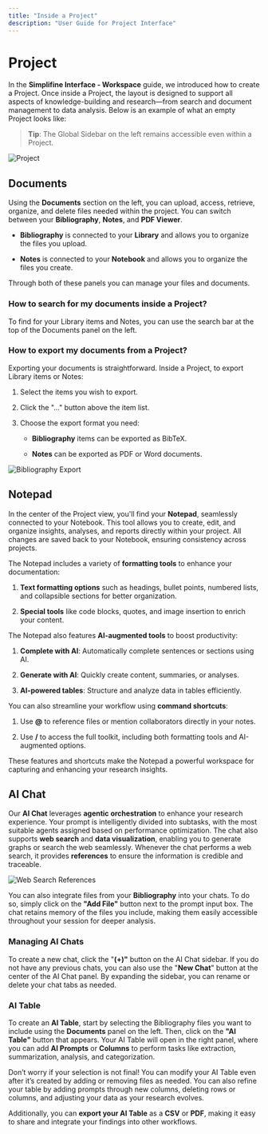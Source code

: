 ```yaml
---
title: "Inside a Project"
description: "User Guide for Project Interface"
---
```


# **Project**

In the **Simplifine Interface - Workspace** guide, we introduced how to create a Project. Once inside a Project, the layout is designed to support all aspects of knowledge-building and research—from search and document management to data analysis. Below is an example of what an empty Project looks like:

> **Tip**: The Global Sidebar on the left remains accessible even within a Project.

![Project](../assets/project/Project.jpeg)

## **Documents**&#x20;

Using the **Documents** section on the left, you can upload, access, retrieve, organize, and delete files needed within the project. You can switch between your **Bibliography**, **Notes**, and **PDF Viewer**.&#x20;

* **Bibliography** is connected to your **Library** and allows you to organize the files you upload.

* **Notes** is connected to your **Notebook** and allows you to organize the files you create.

Through both of these panels you can manage your files and documents.&#x20;

### How to search for my documents inside a Project?

To find for your Library items and Notes, you can use the search bar at the top of the Documents panel on the left.

### How to export my documents from a Project?

Exporting your documents is straightforward. Inside a Project, to export Library items or Notes:

1. Select the items you wish to export.

2. Click the "..." button above the item list.

3. Choose the export format you need:

   * **Bibliography** items can be exported as BibTeX.

   * **Notes** can be exported as PDF or Word documents.

![Bibliography Export](../assets/project/BibExport.gif)

## **Notepad**

In the center of the Project view, you'll find your **Notepad**, seamlessly connected to your Notebook. This tool allows you to create, edit, and organize insights, analyses, and reports directly within your project. All changes are saved back to your Notebook, ensuring consistency across projects.

The Notepad includes a variety of **formatting tools** to enhance your documentation:

1. **Text formatting options** such as headings, bullet points, numbered lists, and collapsible sections for better organization.

2. **Special tools** like code blocks, quotes, and image insertion to enrich your content.

The Notepad also features **AI-augmented tools** to boost productivity:

1. **Complete with AI**: Automatically complete sentences or sections using AI.

2. **Generate with AI**: Quickly create content, summaries, or analyses.

3. **AI-powered tables**: Structure and analyze data in tables efficiently.

You can also streamline your workflow using **command shortcuts**:

1. Use **@** to reference files or mention collaborators directly in your notes.

2. Use **/** to access the full toolkit, including both formatting tools and AI-augmented options.

These features and shortcuts make the Notepad a powerful workspace for capturing and enhancing your research insights.

## AI Chat

Our **AI Chat** leverages **agentic orchestration** to enhance your research experience. Your prompt is intelligently divided into subtasks, with the most suitable agents assigned based on performance optimization. The chat also supports **web search** and **data visualization**, enabling you to generate graphs or search the web seamlessly. Whenever the chat performs a web search, it provides **references** to ensure the information is credible and traceable.

![Web Search References](../assets/project/WebSearchReferences.jpeg)

You can also integrate files from your **Bibliography** into your chats. To do so, simply click on the **"Add File"** button next to the prompt input box. The chat retains memory of the files you include, making them easily accessible throughout your session for deeper analysis.

### Managing AI Chats

To create a new chat, click the "**(+)"** button on the AI Chat sidebar. If you do not have any previous chats, you can also use the "**New Chat**" button at the center of the AI Chat panel. By expanding the sidebar, you can rename or delete your chat tabs as needed.

### **AI Table**

To create an **AI Table**, start by selecting the Bibliography files you want to include using the **Documents** panel on the left. Then, click on the **"AI Table"** button that appears. Your AI Table will open in the right panel, where you can add **AI Prompts** or **Columns** to perform tasks like extraction, summarization, analysis, and categorization.

Don’t worry if your selection is not final! You can modify your AI Table even after it’s created by adding or removing files as needed. You can also refine your table by adding prompts through new columns, deleting rows or columns, and adjusting your data as your research evolves.

Additionally, you can **export your AI Table** as a **CSV** or **PDF**, making it easy to share and integrate your findings into other workflows.